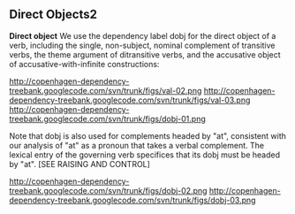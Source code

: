 ==  Direct Objects2 ==

'''Direct object''' We use the dependency label dobj for the direct object of a verb, including the single, non-subject, nominal complement of transitive verbs, the theme argument of ditransitive verbs, and the accusative object of accusative-with-infinite constructions:

http://copenhagen-dependency-treebank.googlecode.com/svn/trunk/figs/val-02.png http://copenhagen-dependency-treebank.googlecode.com/svn/trunk/figs/val-03.png http://copenhagen-dependency-treebank.googlecode.com/svn/trunk/figs/dobj-01.png

Note that dobj is also used for complements headed by "at", consistent with our analysis of "at" as a pronoun that takes a verbal complement. The lexical entry of the governing verb specifices that its dobj must be headed by "at". [SEE RAISING AND CONTROL]

http://copenhagen-dependency-treebank.googlecode.com/svn/trunk/figs/dobj-02.png http://copenhagen-dependency-treebank.googlecode.com/svn/trunk/figs/dobj-03.png
